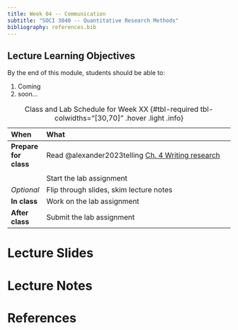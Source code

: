 ```yaml
---
title: Week 04 -- Communication
subtitle: "SOCI 3040 -- Quantitative Research Methods"
bibliography: references.bib
---
```


::: {.callout-tip}
## Lecture Learning Objectives

By the end of this module, students should be able to:

1. Coming
2. soon...
:::


::: {.scrollable-table}
| When                  | What                                                                                                                                |
|:----------------------|:-----------------------------------------------------------------------------------------------------------------------------|
| **Prepare for class** | Read @alexander2023telling [Ch. 4 Writing research](https://tellingstorieswithdata.com/04-writing_research.html)             |
|                       |                                 | [Ch. 5 Graphs, tables, and maps](https://tellingstorieswithdata.com/05-static_communication.html) |
|                       | Start the lab assignment          | [Lecture 4 Lab](../labs/lab-week-04/index.qmd)                                                     |
| *Optional*                      | Flip through slides, skim lecture notes         | [Lecture 4 Slides](../slides/slides-week-04.qmd)                                                   |
| **In class**    | Work on the lab assignment        |                                                                                                   |
| **After class** | Submit the lab assignment         |                                                                                                   |

: Class and Lab Schedule for Week XX {#tbl-required tbl-colwidths="[30,70]" .hover .light .info}
:::

# Lecture Slides

# Lecture Notes

# References